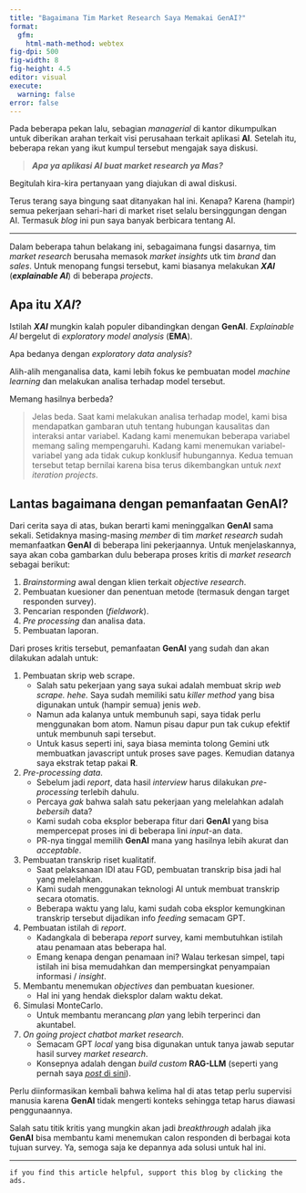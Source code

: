```yaml
---
title: "Bagaimana Tim Market Research Saya Memakai GenAI?"
format:
  gfm:
    html-math-method: webtex
fig-dpi: 500
fig-width: 8
fig-height: 4.5
editor: visual
execute:
  warning: false
error: false
---
```


Pada beberapa pekan lalu, sebagian _managerial_ di kantor dikumpulkan untuk diberikan arahan terkait visi perusahaan terkait aplikasi __AI__. Setelah itu, beberapa rekan yang ikut kumpul tersebut mengajak saya diskusi.

> ___Apa ya aplikasi AI buat _market research_ ya Mas?___

Begitulah kira-kira pertanyaan yang diajukan di awal diskusi.

Terus terang saya bingung saat ditanyakan hal ini. Kenapa? Karena (hampir) semua pekerjaan sehari-hari di market riset selalu bersinggungan dengan AI. Termasuk _blog_ ini pun saya banyak berbicara tentang AI.

---

Dalam beberapa tahun belakang ini, sebagaimana fungsi dasarnya, tim _market research_ berusaha memasok _market insights_ utk tim _brand_ dan _sales_. Untuk menopang fungsi tersebut, kami biasanya melakukan ___XAI___ (___explainable AI___) di beberapa _projects_.

## Apa itu ___XAI___?

Istilah ___XAI___ mungkin kalah populer dibandingkan dengan __GenAI__. _Explainable AI_ bergelut di _exploratory model analysis_ (__EMA__).

Apa bedanya dengan _exploratory data analysis_?

Alih-alih menganalisa data, kami lebih fokus ke pembuatan model _machine learning_ dan melakukan analisa terhadap model tersebut.

Memang hasilnya berbeda?

> Jelas beda. Saat kami melakukan analisa terhadap model, kami bisa mendapatkan gambaran utuh tentang hubungan kausalitas dan interaksi antar variabel. Kadang kami menemukan beberapa variabel memang saling mempengaruhi. Kadang kami menemukan variabel-variabel yang ada tidak cukup konklusif hubungannya. Kedua temuan tersebut tetap bernilai karena bisa terus dikembangkan untuk _next iteration projects_.

## Lantas bagaimana dengan pemanfaatan __GenAI__?

Dari cerita saya di atas, bukan berarti kami meninggalkan __GenAI__ sama sekali. Setidaknya masing-masing _member_ di tim _market research_ sudah memanfaatkan __GenAI__ di beberapa lini pekerjaannya. Untuk menjelaskannya, saya akan coba gambarkan dulu beberapa proses kritis di _market research_ sebagai berikut:

1. _Brainstorming_ awal dengan klien terkait _objective research_.
1. Pembuatan kuesioner dan penentuan metode (termasuk dengan target responden survey).
1. Pencarian responden (_fieldwork_).
1. _Pre processing_ dan analisa data.
1. Pembuatan laporan.

Dari proses kritis tersebut, pemanfaatan __GenAI__ yang sudah dan akan dilakukan adalah untuk:

1. Pembuatan skrip web scrape. 
    - Salah satu pekerjaan yang saya sukai adalah membuat skrip _web scrape. hehe._ Saya sudah memiliki satu _killer method_ yang bisa digunakan untuk (hampir semua) jenis _web_. 
    - Namun ada kalanya untuk membunuh sapi, saya tidak perlu menggunakan bom atom. Namun pisau dapur pun tak cukup efektif untuk membunuh sapi tersebut.
    - Untuk kasus seperti ini, saya biasa meminta tolong Gemini utk membuatkan javascript untuk proses save pages. Kemudian datanya saya ekstrak tetap pakai __R__.
1. _Pre-processing data_.
    - Sebelum jadi _report_, data hasil _interview_ harus dilakukan _pre-processing_ terlebih dahulu.
    - Percaya _gak_ bahwa salah satu pekerjaan yang melelahkan adalah _bebersih_ data?
    - Kami sudah coba eksplor beberapa fitur dari __GenAI__ yang bisa mempercepat proses ini di beberapa lini _input_-an data. 
    - PR-nya tinggal memilih __GenAI__ mana yang hasilnya lebih akurat dan _acceptable_.
1. Pembuatan transkrip riset kualitatif.
    - Saat pelaksanaan IDI atau FGD, pembuatan transkrip bisa jadi hal yang melelahkan.
    - Kami sudah menggunakan teknologi AI untuk membuat transkrip secara otomatis.
    - Beberapa waktu yang lalu, kami sudah coba eksplor kemungkinan transkrip tersebut dijadikan info _feeding_ semacam GPT.
1. Pembuatan istilah di _report_.
    - Kadangkala di beberapa _report_ survey, kami membutuhkan istilah atau penamaan atas beberapa hal.
    - Emang kenapa dengan penamaan ini? Walau terkesan simpel, tapi istilah ini bisa memudahkan dan mempersingkat penyampaian informasi / _insight_.
1. Membantu menemukan _objectives_ dan pembuatan kuesioner.
    - Hal ini yang hendak dieksplor dalam waktu dekat. 
1. Simulasi MonteCarlo.
    - Untuk membantu merancang _plan_ yang lebih terperinci dan akuntabel. 
1. _On going project chatbot market research_.
    - Semacam GPT _local_ yang bisa digunakan untuk tanya jawab seputar hasil survey _market research_.
    - Konsepnya adalah dengan _build custom_ __RAG-LLM__ (seperti yang pernah saya [_post_ di sini](https://ikanx101.com/blog/rag-rpy/)).

Perlu diinformasikan kembali bahwa kelima hal di atas tetap perlu supervisi manusia karena __GenAI__ tidak mengerti konteks sehingga tetap harus diawasi penggunaannya.

Salah satu titik kritis yang mungkin akan jadi _breakthrough_ adalah jika __GenAI__ bisa membantu kami menemukan calon responden di berbagai kota tujuan survey. Ya, semoga saja ke depannya ada solusi untuk hal ini.

---
  
`if you find this article helpful, support this blog by clicking the ads.`


